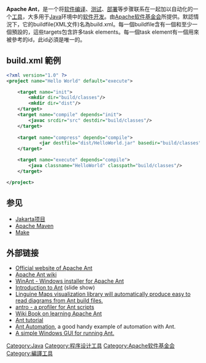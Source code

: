 {{NoteTA|G1=IT|G2=FL}}
{{Infobox software
| name                   = Apache Ant
| logo                   = Apache-Ant-logo.svg
| logo size              = 200px
| logo alt               = Apache Ant Logo
| screenshot             =
| caption                =
| developer              = [[Apache软件基金会|Apache软件基金会]]
| latest release version = 1.10.11
| latest release date    = {{release date and age|2021|07|13}}
| latest preview version =
| latest preview date    =
| operating system       = [[跨平臺|跨平臺]]
| programming language   = [[Java|Java]]
| genre                  = [[組建自動化|組建自動化]]
| license                = [[Apache许可证|Apache许可证]] 2.0
| website                = {{url|https://ant.apache.org/}}
}}

'''Apache Ant'''，是一个将[[软件|软件]][[编译|编译]]、[[单元测试|测试]]、[[软件部署|部署]]等步骤联系在一起加以自动化的一个[[软件开发工具|工具]]，大多用于[[Java|Java]]环境中的[[软件开发|软件开发]]。由[[Apache软件基金会|Apache软件基金会]]所提供。默認情況下，它的buildfile(XML文件)名為build.xml。每一個buildfile含有一個<project>和至少一個預設的<target>，這些targets包含許多task elements。每一個task element有一個用來被參考的id，此id必須是唯一的。

== build.xml 範例 ==
<syntaxhighlight lang="xml">
<?xml version="1.0" ?> 
<project name="Hello World" default="execute">

	<target name="init">
		<mkdir dir="build/classes"/>
		<mkdir dir="dist"/>
	</target>
	<target name="compile" depends="init">
		<javac srcdir="src" destdir="build/classes"/>
	</target>
	
	<target name="compress" depends="compile">
	        <jar destfile="dist/HelloWorld.jar" basedir="build/classes"  />
	</target>

	<target name="execute" depends="compile">
		<java classname="HelloWorld" classpath="build/classes"/>
	</target>

</project>
</syntaxhighlight>

== 参见 ==
*[[Jakarta项目|Jakarta项目]]
*[[Apache_Maven|Apache Maven]]
*[[Make|Make]]

== 外部链接 ==
*[http://ant.apache.org/ Official website of Apache Ant]{{Wayback|url=http://ant.apache.org/ |date=20100123055910 }}
*[https://web.archive.org/web/20151213155753/http://wiki.apache.org/ant/FrontPage Apache Ant wiki]
*[http://code.google.com/p/winant/ WinAnt - Windows installer for Apache Ant]{{Wayback|url=http://code.google.com/p/winant/ |date=20100227065258 }}
*[https://web.archive.org/web/20100131063201/http://www.exubero.com/ant/antintro-s5.html Introduction to Ant] (slide show)
*[https://web.archive.org/web/20070612182856/http://www.softwaresecretweapons.com/jspwiki/Wiki.jsp?page=LinguineMapsForApacheAnt Linguine Maps visualization library will automatically produce easy to read diagrams from Ant build files.]
*[http://sourceforge.net/projects/antro antro - a profiler for Ant scripts]{{Wayback|url=http://sourceforge.net/projects/antro |date=20100108073005 }}
*[[b:Programming:Apache_Ant|Wiki Book on learning Apache Ant]]
*[http://ideoplex.com/focus/java#ant Ant tutorial]{{Wayback|url=http://ideoplex.com/focus/java#ant |date=20100130060540 }}
*[http://hbtechs.blogspot.com/2007/06/automation-using-innovative-tools.html Ant Automation]{{Wayback|url=http://hbtechs.blogspot.com/2007/06/automation-using-innovative-tools.html |date=20110708041538 }}, a good handy example of automation with Ant.
*[https://web.archive.org/web/20100131050800/http://visualdrugs.net/antrunner/ A simple Windows GUI for running Ant.]

{{Apache}}
{{Android}}

{{Authority control}}
[[Category:Java|Category:Java]]
[[Category:程序设计工具|Category:程序设计工具]]
[[Category:Apache软件基金会|Category:Apache软件基金会]]
[[Category:編譯工具|Category:編譯工具]]
